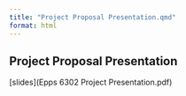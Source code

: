 ```yaml
---
title: "Project Proposal Presentation.qmd"
format: html
---
```


## Project Proposal Presentation

\[slides\](Epps 6302 Project Presentation.pdf)
